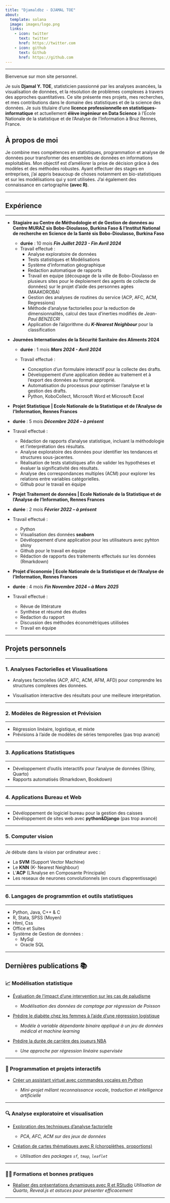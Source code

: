 ```yaml
---
title: "Djamaldbz - DJAMAL TOE"
about:
  template: solana
  image: images/logo.png
  links:
    - icon: twitter
      text: twitter
      href: https://twitter.com
    - icon: github
      text: Github
      href: https://github.com
---
```


---

Bienvenue sur mon site personnel.

Je suis **Djamal Y. TOE**, statisticien passionné par les analyses avancées, la visualisation de données, et la résolution de problèmes complexes à travers des approches quantitatives. Ce site présente mes projets, mes recherches, et mes contributions dans le domaine des statistiques et de la science des données.
Je suis titulaire d'une **licence professionnelle en statistiques-informatique** et actuellement **élève ingénieur en Data Science** à l'Ecole Nationale de la statistique et de l'Analyse de l'Information à Bruz Rennes, France.

## À propos de moi

Je combine mes compétences en statistiques, programmation et analyse de données pour transformer des ensembles de données en informations exploitables. Mon objectif est d'améliorer la prise de décision grâce à des modèles et des méthodes robustes. Ayant effectuer des stages en entreprises, j'ai appris beaucoup de choses notamment en bio-statistiques et sur les modélisations qui y sont utilisées. J'ai également des connaissance en cartographie **(avec R)**.

---


## Expérience

---

* **Stagiaire au Centre de Méthodologie et de Gestion de données au Centre MURAZ sis Bobo-Dioulasso, Burkina Faso & l'Institut National de recherche en Science de la Santé sis Bobo-Dioulasso, Burkina Faso**

  - **durée** : 10 mois ***Fin Juillet 2023 - Fin Avril 2024***
  - Travail effectué :
      - Analyse exploratoire de données
      - Tests statistiques et Modélisations
      - Système d'information géographique
      - Redaction automatique de rapports
      - Travail en equipe (découpage de la ville de Bobo-Dioulasso en plusieurs sites pour le deploiement des agents de collecte de données) sur le projet d'aide des personnes agées (MAAKOROBA)
      - Gestion des analyses de routines du service (ACP, AFC, ACM, Regressions)
      - Méthode d'analyse factorielles pour la reduction de dimensionnalités, calcul des taux d'inerties modifiés de *Jean-Paul BENZECRI*
      - Application de l'algorithme du ***K-Nearest Neighbour*** pour la classification

* **Journées Internationales de la Sécurité Sanitaire des Aliments 2024**
  
  - **durée** : 1 mois ***Mars 2024 - Avril 2024***
  - Travail effectué :

    - Conception d’un formulaire interactif pour la collecte des drafts.
    - Développement d’une application dédiée au traitement et à l’export des données au format approprié.
    - Automatisation du processus pour optimiser l’analyse et la gestion des drafts.
    - Python, KoboCollect, Microsoft Word et Microsoft Excel


* **Projet Statistique | Ecole Nationale de la Statistique et de l’Analyse de l’Information, Rennes Frances**
  
 - **durée** : 5 mois ***Décembre 2024 – à présent***
 - Travail effectué :
 
    - Rédaction de rapports d’analyse statistique, incluant la méthodologie et l’interprétation des résultats.
    - Analyse exploratoire des données pour identifier les tendances et structures sous-jacentes.
    - Réalisation de tests statistiques afin de valider les hypothèses et évaluer la significativité des résultats.
    - Analyse des correspondances multiples (ACM) pour explorer les relations entre variables catégorielles.
    - Github pour le travail en équipe
    
  * **Projet Traitement de données | Ecole Nationale de la Statistique et de l’Analyse de l’Information, Rennes Frances**
  
 - **durée** : 2 mois ***Février 2022 – à présent***
 - Travail effectué :
 
    - Python
    - Visualisation des données **seaborn**
    - Dévéloppement d'une application pour les utilisateurs avec pyhton shiny
    - Github pour le travail en équipe
    - Rédaction de rapports des traitements effectués sur les données (Rmarkdown)

* **Projet d'économie | Ecole Nationale de la Statistique et de l’Analyse de l’Information, Rennes Frances**
  
 - **durée** : 4 mois ***Fin Novembre 2024 – à Mars 2025***
 - Travail effectué :
 
    - Révue de littérature
    - Synthèse et résumé des études
    - Redaction du rapport
    - Discussion des méthodes économétriques utiilisées
    - Travail en équipe
  
---

## Projets personnels

---

### 1. **Analyses Factorielles et Visualisations**

- Analyses factorielles (ACP, AFC, ACM, AFM, AFD) pour comprendre les structures complexes des données.

- Visualisation interactive des résultats pour une meilleure interprétation.

---

### 2. **Modèles de Régression et Prévision**

---

- Régression linéaire, logistique, et mixte
- Prévisions à l'aide de modèles de séries temporelles (pas trop avancé)

---

### 3. **Applications Statistiques**

---

- Développement d'outils interactifs pour l'analyse de données (Shiny, Quarto)
- Rapports automatisés (Rmarkdown, Bookdown)

---

### 4. **Applications Bureau et Web**

---

- Dévéloppement de logiciel bureau pour la gestion des caisses
- Dévéloppement de sites web avec **python&Django** (pas trop avancé) 

---

### 5. **Computer vision**

---

Je débute dans la vision par ordinateur avec :

- La **SVM** (Support Vector Machine)
- Le **KNN** (K- Nearest Neighbour)
- L'**ACP** (L'Analyse en Composante Principale)
- Les reseaux de neurones convolutionnels (en cours d'apprentissage)

---

### 6. Langages de programmtion et outils statistiques

---

- Python, Java, C++ & C
- R, Stata, SPSS (Moyen)
- Html, Css
- Office et Suites
- Système de Gestion de données : 
  * MySql
  * Oracle SQL


---

## Dernières publications 📚 

### 📈 Modélisation statistique

- [Évaluation de l'impact d'une intervention sur les cas de paludisme](https://djamal2905.github.io/djamal_website/FORMATIONS/poisson_paludisme.html)

  * *Modélisation des données de comptage par régression de Poisson*

- [Prédire le diabète chez les femmes à l’aide d’une régression logistique](https://djamal2905.github.io/djamal_website/FORMATIONS/logistic_regression_diabetes.html)  
  
  * *Modèle à variable dépendante binaire appliqué à un jeu de données médical et machine learning*

- [Prédire la durée de carrière des joueurs NBA](https://djamal2905.github.io/djamal_website/projet-traitement-donnees/report_writing/synthese-des-travaux.html)  
  
  * *Une approche par régression linéaire supervisée*

---

### 🤖 Programmation et projets interactifs

- [Créer un assistant virtuel avec commandes vocales en Python](https://djamal2905.github.io/djamal_website/INFO_MINI_PROJETS/assistant_virtuel.html) 
  
  * *Mini-projet mêlant reconnaissance vocale, traduction et intelligence artificielle*

---

### 🔍 Analyse exploratoire et visualisation

- [Exploration des techniques d’analyse factorielle](https://djamal2905.github.io/djamal_website/ANALYSES_FACTORIELLES/TP03.html) 

  * *PCA, AFC, ACM sur des jeux de données*

- [Création de cartes thématiques avec R (choroplèthes, proportions)](https://djamal2905.github.io/djamal_website/FORMATIONS/SIG.html) 
  
  * *Utilisation des packages `sf`, `tmap`, `leaflet`*

---

### 🧑‍🏫 Formations et bonnes pratiques

- [Réaliser des présentations dynamiques avec R et RStudio](https://djamal2905.github.io/djamal_website/FORMATIONS/presentations.html) 
  *Utilisation de Quarto, Reveal.js et astuces pour présenter efficacement*

---
